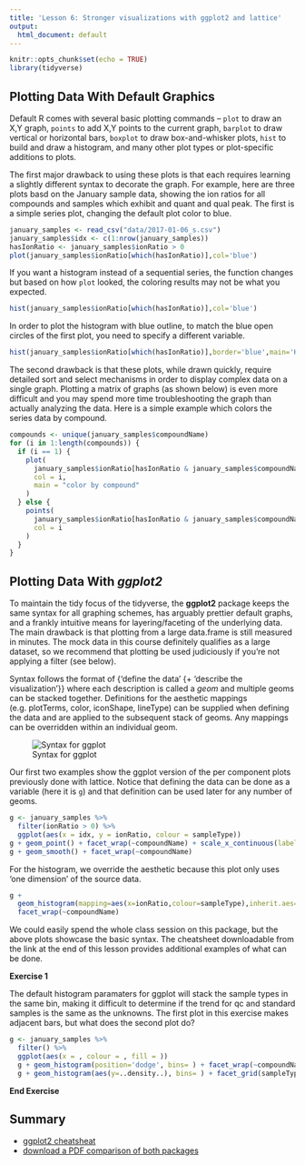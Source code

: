 ```yaml
---
title: 'Lesson 6: Stronger visualizations with ggplot2 and lattice'
output:
  html_document: default
---
```


```r
knitr::opts_chunk$set(echo = TRUE)
library(tidyverse)
```

## Plotting Data With Default Graphics

Default R comes with several basic plotting commands -- `plot` to draw an X,Y graph, `points` to add X,Y points to the current graph, `barplot` to draw vertical or horizontal bars, `boxplot` to draw box-and-whisker plots, `hist` to build and draw a histogram, and many other plot types or plot-specific additions to plots.

The first major drawback to using these plots is that each requires learning a slightly different syntax to decorate the graph. For example, here are three plots basd on the January sample data, showing the ion ratios for all compounds and samples which exhibit and quant and qual peak. The first is a simple series plot, changing the default plot color to blue.

```r
january_samples <- read_csv("data/2017-01-06_s.csv")
january_samples$idx <- c(1:nrow(january_samples))
hasIonRatio <- january_samples$ionRatio > 0
plot(january_samples$ionRatio[which(hasIonRatio)],col='blue')
```

If you want a histogram instead of a sequential series, the function changes but based on how `plot` looked, the coloring results may not be what you expected.

```r
hist(january_samples$ionRatio[which(hasIonRatio)],col='blue')
```

In order to plot the histogram with blue outline, to match the blue open circles of the first plot, you need to specify a different variable.

```r
hist(january_samples$ionRatio[which(hasIonRatio)],border='blue',main='Histogram')
```

The second drawback is that these plots, while drawn quickly, require detailed sort and select mechanisms in order to display complex data on a single graph. Plotting a matrix of graphs (as shown below) is even more difficult and you may spend more time troubleshooting the graph than actually analyzing the data. Here is a simple example which colors the series data by compound. 

```r
compounds <- unique(january_samples$compoundName)
for (i in 1:length(compounds)) {
  if (i == 1) {
    plot(
      january_samples$ionRatio[hasIonRatio & january_samples$compoundName == compounds[i]],
      col = i,
      main = "color by compound"
    )
  } else {
    points(
      january_samples$ionRatio[hasIonRatio & january_samples$compoundName == compounds[i]],
      col = i
    )
  }
}
```

## Plotting Data With *ggplot2*

To maintain the tidy focus of the tidyverse, the **ggplot2** package keeps the same syntax for all graphing schemes, has arguably prettier default graphs, and a frankly intuitive means for layering/faceting of the underlying data. The main drawback is that plotting from a large data.frame is still measured in minutes. The mock data in this course definitely qualifies as a large dataset, so we recommend that plotting be used judiciously if you're not applying a filter (see below).

Syntax follows the format of {'define the data' {+ 'describe the visualization'}} where each description is called a *geom* and multiple geoms can be stacked together. Definitions for the aesthetic mappings (e.g. plotTerms, color, iconShape, lineType) can be supplied when defining the data and are applied to the subsequent stack of geoms. Any mappings can be overridden within an individual geom.

![Syntax for ggplot](assets/ggplot_1.png)

Our first two examples show the ggplot version of the per component plots previously done with lattice. Notice that defining the data can be done as a variable (here it is `g`) and that definition can be used later for any number of geoms.

```r
g <- january_samples %>%
  filter(ionRatio > 0) %>%
  ggplot(aes(x = idx, y = ionRatio, colour = sampleType))
g + geom_point() + facet_wrap(~compoundName) + scale_x_continuous(labels = NULL)
g + geom_smooth() + facet_wrap(~compoundName)
```

For the histogram, we override the aesthetic because this plot only uses 'one dimension' of the source data.  
```r
g + 
  geom_histogram(mapping=aes(x=ionRatio,colour=sampleType),inherit.aes=FALSE) + 
  facet_wrap(~compoundName)
```

We could easily spend the whole class session on this package, but the above plots showcase the basic syntax. The cheatsheet downloadable from the link at the end of this lesson provides additional examples of what can be done.

**Exercise 1**  

The default histogram paramaters for ggplot will stack the sample types in the same bin, making it difficult to determine if the trend for qc and standard samples is the same as the unknowns. The first plot in this exercise makes adjacent bars, but what does the second plot do? 

```r
g <- january_samples %>%
  filter() %>%
  ggplot(aes(x = , colour = , fill = ))
  g + geom_histogram(position='dodge', bins= ) + facet_wrap(~compoundName)
  g + geom_histogram(aes(y=..density..), bins= ) + facet_grid(sampleType~compoundName)
```

**End Exercise**

## Summary
* [ggplot2 cheatsheat](https://www.rstudio.com/wp-content/uploads/2015/03/ggplot2-cheatsheet.pdf)
* [download a PDF comparison of both packages](http://www.londonr.org/download/?id=69)

